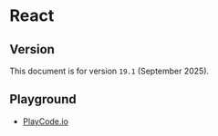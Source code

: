 # React

## Version

This document is for version `19.1` (September 2025).


## Playground

- [PlayCode.io](https://playcode.io/react)
